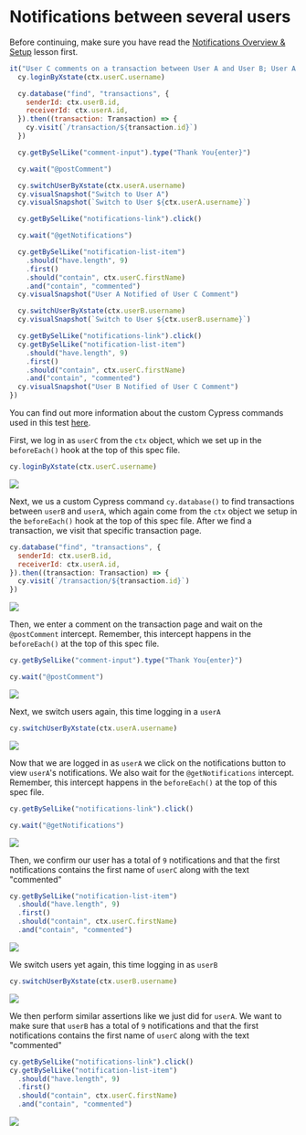 # Notifications between several users

Before continuing, make sure you have read the [Notifications Overview & Setup](Notifications%20Overview%20&%20Setup%206a27a2d9b5434a229982931bf0821066.md) lesson first.

```jsx
it("User C comments on a transaction between User A and User B; User A and B get notifications that User C commented on their transaction", function () {
  cy.loginByXstate(ctx.userC.username)

  cy.database("find", "transactions", {
    senderId: ctx.userB.id,
    receiverId: ctx.userA.id,
  }).then((transaction: Transaction) => {
    cy.visit(`/transaction/${transaction.id}`)
  })

  cy.getBySelLike("comment-input").type("Thank You{enter}")

  cy.wait("@postComment")

  cy.switchUserByXstate(ctx.userA.username)
  cy.visualSnapshot("Switch to User A")
  cy.visualSnapshot(`Switch to User ${ctx.userA.username}`)

  cy.getBySelLike("notifications-link").click()

  cy.wait("@getNotifications")

  cy.getBySelLike("notification-list-item")
    .should("have.length", 9)
    .first()
    .should("contain", ctx.userC.firstName)
    .and("contain", "commented")
  cy.visualSnapshot("User A Notified of User C Comment")

  cy.switchUserByXstate(ctx.userB.username)
  cy.visualSnapshot(`Switch to User ${ctx.userB.username}`)

  cy.getBySelLike("notifications-link").click()
  cy.getBySelLike("notification-list-item")
    .should("have.length", 9)
    .first()
    .should("contain", ctx.userC.firstName)
    .and("contain", "commented")
  cy.visualSnapshot("User B Notified of User C Comment")
})
```

You can find out more information about the custom Cypress commands used in this test [here](https://www.notion.so/RWA-Custom-Cypress-Commands-Tasks-Functions-5efc9089b2184a22910b5532796a65dd).

First, we log in as `userC` from the `ctx` object, which we set up in the `beforeEach()` hook at the top of this spec file.

```jsx
cy.loginByXstate(ctx.userC.username)
```

![](/images/real-world-examples/notifications/notifications-between-several-users/Screen_Shot_2021-09-16_at_9.11.51_AM.png)

Next, we us a custom Cypress command `cy.database()` to find transactions between `userB` and `userA`, which again come from the `ctx` object we setup in the `beforeEach()` hook at the top of this spec file. After we find a transaction, we visit that specific transaction page.

```jsx
cy.database("find", "transactions", {
  senderId: ctx.userB.id,
  receiverId: ctx.userA.id,
}).then((transaction: Transaction) => {
  cy.visit(`/transaction/${transaction.id}`)
})
```

![](/images/real-world-examples/notifications/notifications-between-several-users/Screen_Shot_2021-09-16_at_9.12.20_AM.png)

Then, we enter a comment on the transaction page and wait on the `@postComment` intercept. Remember, this intercept happens in the `beforeEach()` at the top of this spec file.

```jsx
cy.getBySelLike("comment-input").type("Thank You{enter}")

cy.wait("@postComment")
```

![](/images/real-world-examples/notifications/notifications-between-several-users/Screen_Shot_2021-09-16_at_9.12.52_AM.png)

Next, we switch users again, this time logging in a `userA`

```jsx
cy.switchUserByXstate(ctx.userA.username)
```

![](/images/real-world-examples/notifications/notifications-between-several-users/Screen_Shot_2021-09-16_at_9.13.37_AM.png)

Now that we are logged in as `userA` we click on the notifications button to view `userA`'s notifications. We also wait for the `@getNotifications` intercept. Remember, this intercept happens in the `beforeEach()` at the top of this spec file.

```jsx
cy.getBySelLike("notifications-link").click()

cy.wait("@getNotifications")
```

![](/images/real-world-examples/notifications/notifications-between-several-users/Screen_Shot_2021-09-16_at_9.14.39_AM.png)

Then, we confirm our user has a total of `9` notifications and that the first notifications contains the first name of `userC` along with the text "commented"

```jsx
cy.getBySelLike("notification-list-item")
  .should("have.length", 9)
  .first()
  .should("contain", ctx.userC.firstName)
  .and("contain", "commented")
```

![](/images/real-world-examples/notifications/notifications-between-several-users/Screen_Shot_2021-09-16_at_9.15.06_AM.png)

We switch users yet again, this time logging in as `userB`

```jsx
cy.switchUserByXstate(ctx.userB.username)
```

![](/images/real-world-examples/notifications/notifications-between-several-users/Screen_Shot_2021-09-16_at_9.15.23_AM.png)

We then perform similar assertions like we just did for `userA`. We want to make sure that `userB` has a total of `9` notifications and that the first notifications contains the first name of `userC` along with the text "commented"

```jsx
cy.getBySelLike("notifications-link").click()
cy.getBySelLike("notification-list-item")
  .should("have.length", 9)
  .first()
  .should("contain", ctx.userC.firstName)
  .and("contain", "commented")
```

![](/images/real-world-examples/notifications/notifications-between-several-users/Screen_Shot_2021-09-16_at_9.15.41_AM.png)
